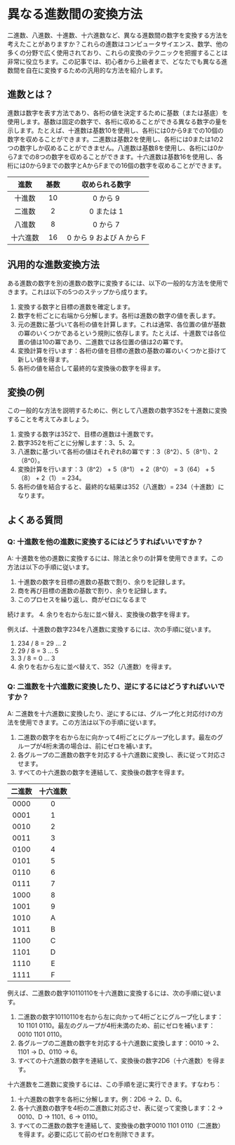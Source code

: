 # 異なる進数間の変換方法

二進数、八進数、十進数、十六進数など、異なる進数間の数字を変換する方法を考えたことがありますか？これらの進数はコンピュータサイエンス、数学、他の多くの分野で広く使用されており、これらの変換のテクニックを把握することは非常に役立ちます。この記事では、初心者から上級者まで、どなたでも異なる進数間を自在に変換するための汎用的な方法を紹介します。

## 進数とは？

進数は数字を表す方法であり、各桁の値を決定するために基数（または基底）を使用します。基数は固定の数字で、各桁に収めることができる異なる数字の量を示します。たとえば、十進数は基数10を使用し、各桁には0から9までの10個の数字を収めることができます。二進数は基数2を使用し、各桁には0または1の2つの数字しか収めることができません。八進数は基数8を使用し、各桁には0から7までの8つの数字を収めることができます。十六進数は基数16を使用し、各桁には0から9までの数字とAからFまでの16個の数字を収めることができます。

| 進数 | 基数 | 収められる数字 |
|:----:|:--:|:-------------:|
| 十進数 | 10 | 0 から 9 |
| 二進数 | 2  | 0 または 1 |
| 八進数 | 8  | 0 から 7 |
| 十六進数 | 16 | 0 から 9 および A から F |

<Adsense />

## 汎用的な進数変換方法

ある進数の数字を別の進数の数字に変換するには、以下の一般的な方法を使用できます。これは以下の5つのステップから成ります。

1. 変換する数字と目標の進数を確定します。
2. 数字を桁ごとに右端から分解します。各桁は進数の数字の値を表します。
3. 元の進数に基づいて各桁の値を計算します。これは通常、各位置の値が基数の冪のいくつかであるという規則に依存します。たとえば、十進数では各位置の値は10の冪であり、二進数では各位置の値は2の冪です。
4. 変換計算を行います：各桁の値を目標の進数の基数の冪のいくつかと掛けて新しい値を得ます。
5. 各桁の値を結合して最終的な変換後の数字を得ます。

## 変換の例

この一般的な方法を説明するために、例として八進数の数字352を十進数に変換することを考えてみましょう。

1. 変換する数字は352で、目標の進数は十進数です。
2. 数字352を桁ごとに分解します：3、5、2。
3. 八進数に基づいて各桁の値はそれぞれ8の冪です：3（8^2）、5（8^1）、2（8^0）。
4. 変換計算を行います：3（8^2） + 5（8^1） + 2（8^0） = 3（64） + 5（8） + 2（1） = 234。
5. 各桁の値を結合すると、最終的な結果は352（八進数）= 234（十進数）になります。

<Adsense />

## よくある質問

### Q: 十進数を他の進数に変換するにはどうすればいいですか？

A: 十進数を他の進数に変換するには、除法と余りの計算を使用できます。この方法は以下の手順に従います。

1. 十進数の数字を目標の進数の基数で割り、余りを記録します。
2. 商を再び目標の進数の基数で割り、余りを記録します。
3. このプロセスを繰り返し、商がゼロになるまで

続けます。
4. 余りを右から左に並べ替え、変換後の数字を得ます。

例えば、十進数の数字234を八進数に変換するには、次の手順に従います。

1. 234 / 8 = 29 ... 2
2. 29 / 8 = 3 ... 5
3. 3 / 8 = 0 ... 3
4. 余りを右から左に並べ替えて、352（八進数）を得ます。

### Q: 二進数を十六進数に変換したり、逆にするにはどうすればいいですか？

A: 二進数を十六進数に変換したり、逆にするには、グループ化と対応付けの方法を使用できます。この方法は以下の手順に従います。

1. 二進数の数字を右から左に向かって4桁ごとにグループ化します。最左のグループが4桁未満の場合は、前にゼロを補います。
2. 各グループの二進数の数字を対応する十六進数に変換し、表に従って対応させます。
3. すべての十六進数の数字を連結して、変換後の数字を得ます。

| 二進数  | 十六進数 |
|:----:|:----:|
| 0000 |  0   |
| 0001 |  1   |
| 0010 |  2   |
| 0011 |  3   |
| 0100 |  4   |
| 0101 |  5   |
| 0110 |  6   |
| 0111 |  7   |
| 1000 |  8   |
| 1001 |  9   |
| 1010 |  A   |
| 1011 |  B   |
| 1100 |  C   |
| 1101 |  D   |
| 1110 |  E   |
| 1111 |  F   |

例えば、二進数の数字10110110を十六進数に変換するには、次の手順に従います。

1. 二進数の数字10110110を右から左に向かって4桁ごとにグループ化します：10 1101 0110。最左のグループが4桁未満のため、前にゼロを補います：0010 1101 0110。
2. 各グループの二進数の数字を対応する十六進数に変換します：0010 -> 2、1101 -> D、0110 -> 6。
3. すべての十六進数の数字を連結して、変換後の数字2D6（十六進数）を得ます。

十六進数を二進数に変換するには、この手順を逆に実行できます。すなわち：

1. 十六進数の数字を各桁に分解します。例：2D6 -> 2、D、6。
2. 各十六進数の数字を4桁の二進数に対応させ、表に従って変換します：2 -> 0010、D -> 1101、6 -> 0110。
3. すべての二進数の数字を連結して、変換後の数字0010 1101 0110（二進数）を得ます。必要に応じて前のゼロを削除できます。

<Adsense />
